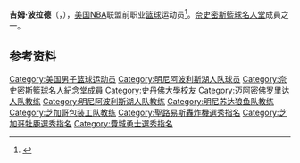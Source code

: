 {{noteTA|G1=NBA}}
{{Infobox NBA Player
| name         = 吉姆·波拉德<br/>{{lang|en|Jim Pollard}}
| number       = 17
| position     = 小前锋
| image        = Jim Pollard.jpeg
| birth_date   = {{Birth date|1922|7|9}}
| birth_place  = {{USA}}[[加利福尼亚州|加利福尼亚州]][[奥克兰|奥克兰]]
| death_date   = {{death date and age|mf=yes|1993|1|22|1922|7|9}}
| death_place  = 
| nationality  = {{USA}}
| height_ft    = 6 
| height_in    = 4
| weight_lb    = 185
| highschool   = Oakland Technical in Oakland, California 
| college      = [[斯坦福大学|斯坦福大学]]
| draft =
| draft_year   = 1947
| draft_round  = 
| draft_pick   = 
| draft_team   = [[芝加哥牡鹿|芝加哥牡鹿]]
| career_start = 1948
| career_end   = 1955
| teams        = <!-- 效力過球隊 -->
| coach        = <!-- 執教過球隊 -->
| highlights   = <!-- 生涯焦點與獲得獎項 -->
| stat1label   = 
| stat1value   = 
| stat2label   = 
| stat2value   = 
| stat3label   = 
| stat3value   = 
| letter       = 
| bbr          = 
| profile      = 
| HOF          = 1978
| HOF_player   = 1978
| HOF_coach    = <!-- 教練名人堂 -->
}}
'''吉姆·波拉德'''（{{lang-en|'''Jim Pollard'''}}，{{Bd|1922年|7月9日|1993年|1月22日}}），[[美国|美国]][[NBA|NBA]]联盟前职业[[篮球|篮球]]运动员<ref>{{Cite web|url=http://www.basketball-reference.com/players/p/pollaji01.html|title=吉姆·波拉德|accessdate=2016年4月25日|author=|date=|publisher=|archive-date=2012年10月2日|archive-url=https://www.webcitation.org/6B7DBWX2s?url=http://www.basketball-reference.com/players/p/pollaji01.html|dead-url=no}}</ref>。[[奈史密斯籃球名人堂|奈史密斯籃球名人堂]]成員之一。

==参考资料==
{{reflist}}

{{Basketball-player-stub}}
{{1947 BAA Draft}}
{{洛杉矶湖人历任主教练}}
{{Minneapolis Lakers 1947-48 NBL champions}}
{{Minneapolis Lakers 1948-49 BAA champions}}
{{Minneapolis Lakers 1949-50 NBA champions}}
{{Minneapolis Lakers 1951-52 NBA champions}}
{{Minneapolis Lakers 1952-53 NBA champions}}
{{Minneapolis Lakers 1953-54 NBA champions}}

{{Authority control}}
{{DEFAULTSORT: Pollard, Jim}}
[[Category:美国男子篮球运动员|Category:美国男子篮球运动员]]
[[Category:明尼阿波利斯湖人队球员|Category:明尼阿波利斯湖人队球员]]
[[Category:奈史密斯籃球名人紀念堂成員|Category:奈史密斯籃球名人紀念堂成員]]
[[Category:史丹佛大學校友|Category:史丹佛大學校友]]
[[Category:迈阿密佛罗里达人队教练|Category:迈阿密佛罗里达人队教练]]
[[Category:明尼阿波利斯湖人队教练|Category:明尼阿波利斯湖人队教练]]
[[Category:明尼苏达狼鱼队教练|Category:明尼苏达狼鱼队教练]]
[[Category:芝加哥包装工队教练|Category:芝加哥包装工队教练]]
[[Category:聖路易斯轟炸機選秀指名|Category:聖路易斯轟炸機選秀指名]]
[[Category:芝加哥牡鹿選秀指名|Category:芝加哥牡鹿選秀指名]]
[[Category:費城勇士選秀指名|Category:費城勇士選秀指名]]
